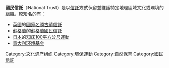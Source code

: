 '''國民信託'''（National Trust）是以[[信託|信託]]方式保留並維護特定地理區域文化或環境的組織。較知名的有：
* [[英國|英國]]的[[國家名勝古蹟信託|國家名勝古蹟信託]]
* [[蘇格蘭|蘇格蘭]]的[[蘇格蘭國民信託|蘇格蘭國民信託]]
* [[日本|日本]]的[[知床100平方公尺運動|知床100平方公尺運動]]
* [[意大利环境基金|意大利环境基金]]

[[Category:文化遗产组织|Category:文化遗产组织]]
[[Category:環保運動|Category:環保運動]]
[[Category:自然保育|Category:自然保育]]
[[Category:國民信託|Category:國民信託]]